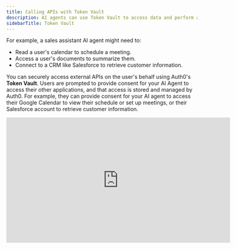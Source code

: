 ```yaml
---
title: Calling APIs with Token Vault
description: AI agents can use Token Vault to access data and perform actions in third-party systems to fulfill user requests.
sidebarTitle: Token Vault
---
```


For example, a sales assistant AI agent might need to:

- Read a user's calendar to schedule a meeting.
- Access a user's documents to summarize them.
- Connect to a CRM like Salesforce to retrieve customer information.

You can securely access external APIs on the user's behalf using Auth0's **Token Vault**. Users are prompted to provide consent for your AI Agent to access their other applications, and that access is stored and managed by Auth0. For example, they can provide consent for your AI agent to access their Google Calendar to view their schedule or set up meetings, or their Salesforce account to retrieve customer information.

<Frame>
  <iframe
    width="590px"
    height="330px"
    src="https://play.vidyard.com/9A42zhQBXirXUpb43PKKAZ.html"
    title="Calling APIs with Token Vault"
    frameborder="0"
    allow="accelerometer; autoplay; gyroscope; picture-in-picture; fullscreen"
    referrerpolicy="no-referrer-when-downgrade"
    allowfullscreen
  />
</Frame>

## What is Token Vault

Auth0's Token Vault is a secure service for storing and managing tokens for third-party services. Your AI agents can use the access tokens from Token Vault to call external APIs on behalf of your users. This capability is essential for building trustworthy AI agents that can securely interact with third-party services from providers, such as Google, Microsoft, Salesforce, or any other API provider that uses OAuth 2.0.

Token Vault is built on top of [OAuth 2.0 Token Exchange (RFC 8693)](https://www.rfc-editor.org/rfc/rfc8693.html) and supports social and enterprise connections to other Identity Providers (IdPs). There is no need to manage refresh tokens or build custom integrations per provider because Auth0 handles it all for you. You gain access to a wide range of external providers' APIs and services, all through a single Auth0 integration.



### Why Is Calling APIs with Token Vault Important for AI agents

Hardcoding API keys or asking users to constantly re-authenticate with these external services is insecure and provides a poor user experience. Token Vault solves this by providing a secure mechanism to store and use the user's credentials (in the form of tokens) for these services.

By using Token Vault, you can:

- **Securely store and manage tokens**: Offload the complexity and risk of storing sensitive user credentials.
- **Maintain user context**: Enable agents to act on behalf of a specific user, ensuring that the agent only has the permissions that the user has granted.
- **Provide a seamless user experience**: Avoid repeatedly prompting users for authentication with external services.
- **Enhance security**: Prevent the exposure of tokens to the frontend or to the end-user.

### How it works

The process of using Token Vault involves the following key steps:

1. **User authentication and consent:** The [user links](/intro/account-linking) and authenticates with an external Identity Provider (e.g., Google) and grants your application permission to access their data by approving the requested OAuth scopes.
2. **Secure token storage:** Auth0 receives access and refresh tokens from the external provider and stores them securely within Token Vault.
3. **Token exchange:** Your application can then exchange a valid Auth0 refresh token or access token for an external provider's access token from Token Vault. This allows your application to obtain the necessary credentials to call external APIs without the user having to re-authenticate. It also means your application does not need to store or manage any credentials.
4. **API call:** With the external provider's access token, your AI agent can make authorized calls to the external API on the user's behalf.

## Supported integrations

Token Vault supports a variety of social and enterprise identity providers, including:

- [Google](/integrations/google) and [Google Workspace](/integrations/google-workspace)
- [Microsoft](/integrations/microsoft) and [Microsoft Azure AD](/integrations/microsoft-azure)
- [GitHub](/integrations/github)
- [Slack](/integrations/slack)
- [OpenID Connect (OIDC)](/integrations/oidc)
- [Custom Social Connections](/integrations/oauth2)
- [...and more\!](/integrations/overview)

<Card
  title="View All Integrations"
  href="/integrations/overview"
  icon="share-nodes"
  horizontal />

## Using Token Vault

To begin using Token Vault to call external APIs on behalf of your users, you will need to:

<Columns cols={1}>
  <Card
    title="Configure connections"
    href="/intro/integrations"
    icon="square-1"
    iconType="solid"
    horizontal
  >
    Set up connections to the external service (e.g., Google, Microsoft) in your
    Auth0 Dashboard.
  </Card>
  <Card
    title="Configure account linking"
    href="/intro/account-linking"
    icon="square-2"
    iconType="solid"
    horizontal
  >
    Enable Account Linking so that end-users can link multiple third-party
    accounts (e.g., Google, Microsoft) together.
  </Card>
  <Card
    title="Call other's APIs on user's behalf"
    href="/calling-apis/langgraph/intro/call-others-apis-on-users-behalf"
    icon="square-3"
    iconType="solid"
    horizontal
  >
    Use our SDKs for your preferred frameworks to easily obtain access tokens
    for the connections.
  </Card>
</Columns>

By leveraging Auth0's Token Vault, you can build powerful and trustworthy AI agents that securely and seamlessly integrate with the broader ecosystem of APIs and services.


<Panel>
  <OverviewTocs
    sections={[
      {
        title: "Get started",
        links: [
          { label: "Samples", href: "/sample-apps", target: "_self" },
          { label: "Calling third-party Party APIs", href: "/calling-apis/langgraph/get-started/call-others-apis-on-users-behalf", target: "_self" }

        ]
      },
      {
        title: "How-Tos",
        links: [
          { label: "Check Google Calendar Availability", href: "/calling-apis/langgraph/how-tos/check-google-calendar-availability", target: "_self" },
          { label: "List GitHub Repositories", href: "/calling-apis/langgraph/how-tos/list-github-repositories", target: "_self" },
          { label: "List Slack Channels", href: "/calling-apis/langgraph/how-tos/list-slack-channels", target: "_self" }
        ]
      },
      {
        title: "Learn more",
        links: [
          { label: "Configure Token Vault", href: "https://auth0.com/docs/secure/tokens/token-vault/configure-token-vault" },
          { label: "Refresh Token Exchange", href: "https://auth0.com/docs/secure/tokens/token-vault/refresh-token-exchange-with-token-vault" },
          { label: "Access Token Exchange", href: "https://auth0.com/docs/secure/tokens/token-vault/access-token-exchange-with-token-vault" }
        ]
      }
    ]}
  />
</Panel>

